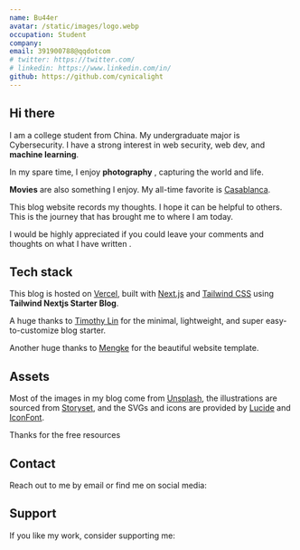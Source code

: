 ```yaml
---
name: Bu44er
avatar: /static/images/logo.webp
occupation: Student
company:
email: 391900788@qqdotcom
# twitter: https://twitter.com/
# linkedin: https://www.linkedin.com/in/
github: https://github.com/cynicalight
---
```


## Hi there <Twemoji emoji="waving-hand" />

I am a college student from China. My undergraduate major is Cybersecurity. I have a strong interest in web security, web dev, and **machine learning**. <Twemoji emoji="laptop" />

In my spare time, I enjoy **photography** <Twemoji emoji="camera" />, capturing the world and life.

**Movies** <Twemoji emoji="movie-camera" /> are also something I enjoy. My all-time favorite is [Casablanca](https://www.imdb.com/title/tt0034583/).

This blog website records my thoughts. I hope it can be helpful to others. This is the journey that has brought me to where I am today. <Twemoji emoji="mending-heart" />

I would be highly appreciated if you could leave your comments and thoughts on what I have written <Twemoji emoji="clinking-beer-mugs" />.

## Tech stack

This blog is hosted on [Vercel](https://vercel.com/), built with [Next.js](https://nextjs.org/) and [Tailwind CSS](https://tailwindcss.com/) using **Tailwind Nextjs Starter Blog**.

A huge thanks to [Timothy Lin](https://twitter.com/timlrxx) for the minimal, lightweight, and super easy-to-customize blog starter.

Another huge thanks to [Mengke](https://www.mengke.me/) for the beautiful website template.

## Assets

Most of the images in my blog come from [Unsplash](https://unsplash.com/), the illustrations are sourced from [Storyset](https://storyset.com/), and the SVGs and icons are provided by [Lucide](https://lucide.dev/icons/) and [IconFont](https://www.iconfont.cn/).

Thanks for the free resources <Twemoji emoji="folded-hands" />

## Contact

Reach out to me by email or find me on social media:

<SocialAccounts />

## Support

If you like my work, consider supporting me:

<SupportMe />
